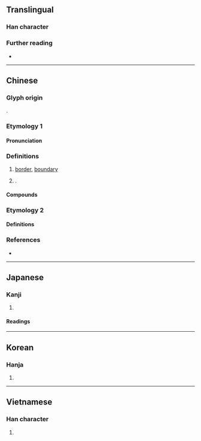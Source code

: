 {{also|垠}}
{{character info}}
==Translingual==

===Han character===
{{Han char|rn=32|rad=土|as=04|sn=7|four=42121|canj=GHML|ids=⿰土斤}}

===Further reading===
* {{Han ref|kx=0224.190|dkj=04903|dj=0459.070|hdz=10423.070|uh=573B|ud=22331|bh=A7A6|bd=42918}}

----

==Chinese==
{{zh-forms}}

===Glyph origin===
{{Han etym}}
{{Han compound|土|斤|ls=psc|c1=s|c2=p|t1=soil}}.

===Etymology 1===

====Pronunciation====
{{zh-pron
|m=qí
|c=kei4
|mc=y
|oc=y
|cat=n
}}

===Definitions===
{{head|zh|Han character}}

# [[border]], [[boundary]]
# {{surname|zh|nodot=1}}.

====Compounds====
{{zh-der|中圻|八圻|封圻|關路圻|蒲圻}}

===Etymology 2===

====Definitions====
{{zh-see|垠|v}}

===References===
* {{R:yue:Hanzi}}

----

==Japanese==

===Kanji===
{{ja-kanji|grade=|rs=土04}}

# {{rfdef|ja|sort=土04}}

====Readings====
{{ja-readings
|goon=げ, ごん
|kanon=き, ぎん
|kun=さか-い}}

----

==Korean==

===Hanja===
{{ko-hanja|hangeul=[[기]], [[은]]}}

# {{rfdef|ko|sort=土04}}

----

==Vietnamese==

===Han character===
{{vi-readings|hanviet=kỳ|nom=kì|rs=土04}}

# {{rfdef|vi|sort=土04}}